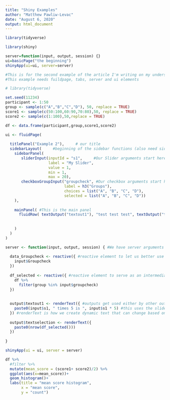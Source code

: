 ```yaml
---
title: "Shiny Examples"
author: "Matthew Pawliw-Levac"
date: "August 6, 2020"
output: html_document
---
```


```r
library(tidyverse)
```

```r
library(shiny)

server=function(input, output, session) {}
ui=basicPage("the beginning")
shinyApp(ui=ui, server=server)
```

```r
#This is for the second example of the article I'm writing on my understanding of shiny
#This example needs fuildpage, tabs, server and ui elements

# library(tidyverse)

set.seed(11234)
participant <- 1:50
group <- sample(c("A","B","C","D"), 50, replace = TRUE)
score1 <- sample(c(50:100,60:90,70:80),50, replace = TRUE)
score2 <- sample(c(1:100),50,replace = TRUE)

df <- data.frame(participant,group,score1,score2)

ui <- fluidPage(
 
  titlePanel("Example 2"),     # our title
  sidebarLayout(     #beginning of the sidebar functions (also need sidebarPanel)
    sidebarPanel(    
       sliderInput(inputId = "s1",     #Our Slider arguments start here
                   label = "My Slider",
                   value = 1, 
                   min = 1, 
                   max = 20),
       checkboxGroupInput("groupcheck", #Our checkbox arguments start here
                          label = h3("Groups"), 
                          choices = list("A", "B", "C", "D"),
                          selected = list("A", "B", "C", "D"))
    ),
    
    mainPanel( #This is the main panel
      fluidRow( textOutput("textout1"), "test test test", textOutput("textselection"))
     
                
    )
  )
)

server <- function(input, output, session) { #We have server arguments now
  
  data_Groupcheck <- reactive({ #reactive element to let us better use this later
    input$Groupcheck
  })
  
  df_selected <- reactive({ #reactive element to serve as an intermediary filter
    df %>% 
      filter(group %in% input$groupcheck)
  })
  
  
  output$textout1 <- renderText({ #outputs get used either by other outputs or UI elements; 
    paste0(input$s1, " times 5 is ", input$s1 * 5) #this uses the slider input below
  }) #renderText is how we create dynamic text that can change based on data
  
  output$textselection <- renderText({
    paste0(nrow(df_selected()))
  })
  
}

shinyApp(ui = ui, server = server)
```

```r
df %>% 
  #filter %>% 
  mutate(mean_score = (score1+ score2)/2) %>% 
  ggplot(aes(x=mean_score))+
  geom_histogram()+
  labs(title = "mean score histogram",
       x = "mean score",
       y = "count")
  
```












